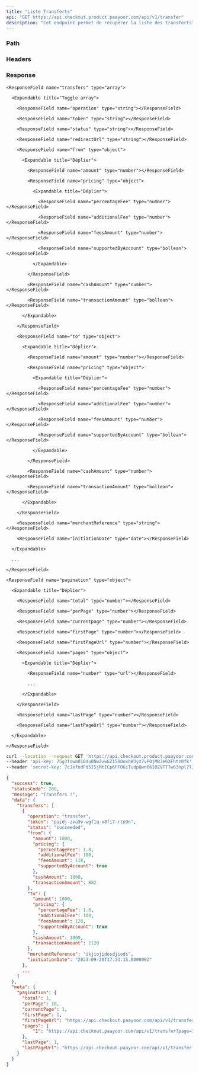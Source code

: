 ```yaml
---
title: "Liste Transferts"
api: "GET https://api.checkout.product.paayoor.com/api/v1/transfer"
description: "Cet endpoint permet de récupérer la liste des transferts"
---
```


### Path

<ParamField path="perPage" type="number" required></ParamField>

<ParamField path="page" type="number" required></ParamField>

### Headers

<ParamField header="api-key" type="string" required></ParamField>

<ParamField header="secret-key" type="string" required></ParamField>

### Response

<ResponseField name="success" type="boolean"></ResponseField>

<ResponseField name="statusCode" type="number"></ResponseField>

<ResponseField name="message" type="string"></ResponseField>

<ResponseField name="data" type="object">

  <Expandable title="Déplier">

    <ResponseField name="transfers" type="array">

      <Expandable title="Toggle array">

        <ResponseField name="operation" type="string"></ResponseField>

        <ResponseField name="token" type="string"></ResponseField>

        <ResponseField name="status" type="string"></ResponseField>

        <ResponseField name="redirectUrl" type="string"></ResponseField>

        <ResponseField name="from" type="object">

          <Expandable title="Déplier">

            <ResponseField name="amount" type="number"></ResponseField>

            <ResponseField name="pricing" type="object">

              <Expandable title="Déplier">

                <ResponseField name="percentageFee" type="number"></ResponseField>

                <ResponseField name="additionalFee" type="number"></ResponseField>

                <ResponseField name="feesAmount" type="number"></ResponseField>

                <ResponseField name="supportedByAccount" type="bollean"></ResponseField>

              </Expandable>

            </ResponseField>

            <ResponseField name="cashAmount" type="number"></ResponseField>

            <ResponseField name="transactionAmount" type="bollean"></ResponseField>

          </Expandable>

        </ResponseField>

        <ResponseField name="to" type="object">

          <Expandable title="Déplier">

            <ResponseField name="amount" type="number"></ResponseField>

            <ResponseField name="pricing" type="object">

              <Expandable title="Déplier">

                <ResponseField name="percentageFee" type="number"></ResponseField>

                <ResponseField name="additionalFee" type="number"></ResponseField>

                <ResponseField name="feesAmount" type="number"></ResponseField>

                <ResponseField name="supportedByAccount" type="bollean"></ResponseField>

              </Expandable>

            </ResponseField>

            <ResponseField name="cashAmount" type="number"></ResponseField>

            <ResponseField name="transactionAmount" type="bollean"></ResponseField>

          </Expandable>

        </ResponseField>

        <ResponseField name="merchantReference" type="string"></ResponseField>

        <ResponseField name="initiationDate" type="date"></ResponseField>

      </Expandable>

      ...

    </ResponseField>

  </Expandable>

</ResponseField>

<ResponseField name="meta" type="object">

  <Expandable title="Déplier">

    <ResponseField name="pagination" type="object">

      <Expandable title="Déplier">

        <ResponseField name="total" type="number"></ResponseField>

        <ResponseField name="perPage" type="number"></ResponseField>

        <ResponseField name="currentpage" type="number"></ResponseField>

        <ResponseField name="firstPage" type="number"></ResponseField>

        <ResponseField name="firstPageUrl" type="number"></ResponseField>

        <ResponseField name="pages" type="object">

          <Expandable title="Déplier">

            <ResponseField name="number" type="url"></ResponseField>

            ...

          </Expandable>

        </ResponseField>

        <ResponseField name="lastPage" type="number"></ResponseField>

        <ResponseField name="lastPageUrl" type="number"></ResponseField>

      </Expandable>

    </ResponseField>

  </Expandable>

</ResponseField>

<RequestExample>

```bash Example Request
curl --location --request GET 'https://api.checkout.product.paayoor.com/api/v1/transfer' \
--header 'api-key: 75gJfowm010du0Nw2vwGZ150OoxhWJyz7vP0jM8Je6XFhtz0fk' \
--header 'secret-key: 7cJofndFd5I5jMtICp6FFOGiTudpQwn661OZVTT7w63npl7lJ1'
```

</RequestExample>

<ResponseExample>

```json Response
{
  "success": true,
  "statusCode": 200,
  "message": "Transfers !",
  "data": {
    "transfers": [
      {
        "operation": "transfer",
        "token": "paidj-zva9v-wgf1q-x8fi7-rtn9n",
        "status": "succeeded",
        "from": {
          "amount": 1000,
          "pricing": {
            "percentageFee": 1.8,
            "additionalFee": 100,
            "feesAmount": 118,
            "supportedByAccount": true
          },
          "cashAmount": 1000,
          "transactionAmount": 882
        },
        "to": {
          "amount": 1000,
          "pricing": {
            "percentageFee": 1.8,
            "additionalFee": 100,
            "feesAmount": 120,
            "supportedByAccount": true
          },
          "cashAmount": 1000,
          "transactionAmount": 1120
        },
        "merchantReference": "ikjiojidosdjiods",
        "initiationDate": "2023-09-20T17:33:15.000000Z"
      },
      ...
    ]
  },
  "meta": {
    "pagination": {
      "total": 1,
      "perPage": 10,
      "currentPage": 1,
      "firstPage": 1,
      "firstPageUrl": "https://api.checkout.paayoor.com/api/v1/transfer?page=1",
      "pages": {
          "1": "https://api.checkout.paayoor.com/api/v1/transfer?page=1"
      },
      "lastPage": 1,
      "lastPageUrl": "https://api.checkout.paayoor.com/api/v1/transfer?page=1"
    }
  }
}
```

</ResponseExample>
